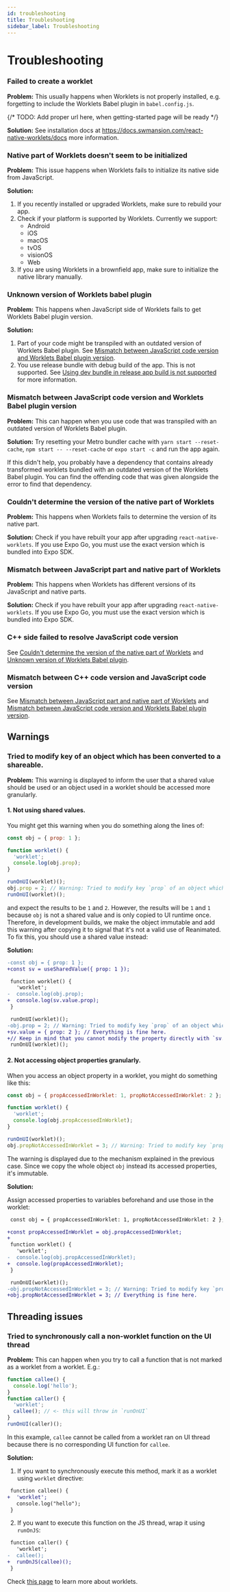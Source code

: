 ```yaml
---
id: troubleshooting
title: Troubleshooting
sidebar_label: Troubleshooting
---
```


# Troubleshooting

### Failed to create a worklet

**Problem:** This usually happens when Worklets is not properly installed, e.g. forgetting to include the Worklets Babel plugin in `babel.config.js`.

{/* TODO: Add proper url here, when getting-started page will be ready  */}

**Solution:** See installation docs at https://docs.swmansion.com/react-native-worklets/docs more information.

### Native part of Worklets doesn't seem to be initialized

**Problem:** This issue happens when Worklets fails to initialize its native side from JavaScript.

**Solution:**

1. If you recently installed or upgraded Worklets, make sure to rebuild your app.
2. Check if your platform is supported by Worklets. Currently we support:
   - Android
   - iOS
   - macOS
   - tvOS
   - visionOS
   - Web
3. If you are using Worklets in a brownfield app, make sure to initialize the native library manually.

### Unknown version of Worklets babel plugin

**Problem:** This happens when JavaScript side of Worklets fails to get Worklets Babel plugin version.

**Solution:**

1. Part of your code might be transpiled with an outdated version of Worklets Babel plugin. See [Mismatch between JavaScript code version and Worklets Babel plugin version](#mismatch-between-javascript-code-version-and-worklets-babel-plugin-version).
2. You use release bundle with debug build of the app. This is not supported. See [Using dev bundle in release app build is not supported](#using-dev-bundle-in-a-release-app-build-is-not-supported) for more information.

### Mismatch between JavaScript code version and Worklets Babel plugin version

**Problem:** This can happen when you use code that was transpiled with an outdated version of Worklets Babel plugin.

**Solution:** Try resetting your Metro bundler cache with `yarn start --reset-cache`, `npm start -- --reset-cache` or `expo start -c` and run the app again.

If this didn't help, you probably have a dependency that contains already transformed worklets bundled with an outdated version of the Worklets Babel plugin. You can find the offending code that was given alongside the error to find that dependency.

### Couldn't determine the version of the native part of Worklets

**Problem:** This happens when Worklets fails to determine the version of its native part.

**Solution:** Check if you have rebuilt your app after upgrading `react-native-worklets`. If you use Expo Go, you must use the exact version which is bundled into Expo SDK.

### Mismatch between JavaScript part and native part of Worklets

**Problem:** This happens when Worklets has different versions of its JavaScript and native parts.

**Solution:** Check if you have rebuilt your app after upgrading `react-native-worklets`. If you use Expo Go, you must use the exact version which is bundled into Expo SDK.

### C++ side failed to resolve JavaScript code version

See [Couldn't determine the version of the native part of Worklets](#couldnt-determine-the-version-of-the-native-part-of-worklets) and [Unknown version of Worklets Babel plugin](#unknown-version-of-worklets-babel-plugin).

### Mismatch between C++ code version and JavaScript code version

See [Mismatch between JavaScript part and native part of Worklets](#mismatch-between-javascript-part-and-native-part-of-worklets) and [Mismatch between JavaScript code version and Worklets Babel plugin version](#mismatch-between-javascript-code-version-and-worklets-babel-plugin-version).

## Warnings

### Tried to modify key of an object which has been converted to a shareable.

**Problem:** This warning is displayed to inform the user that a shared value should be used or an object used in a worklet should be accessed more granularly.

#### 1. Not using shared values.

You might get this warning when you do something along the lines of:

```js
const obj = { prop: 1 };

function worklet() {
  'worklet';
  console.log(obj.prop);
}

runOnUI(worklet)();
obj.prop = 2; // Warning: Tried to modify key `prop` of an object which has been already passed to a worklet.
runOnUI(worklet)();
```

and expect the results to be `1` and `2`. However, the results will be `1` and `1` because `obj` is not a shared value and is only copied to UI runtime once. Therefore, in development builds, we make the object immutable and add this warning after copying it to signal that it's not a valid use of Reanimated. To fix this, you should use a shared value instead:

**Solution:**

```diff
-const obj = { prop: 1 };
+const sv = useSharedValue({ prop: 1 });

 function worklet() {
   'worklet';
-  console.log(obj.prop);
+  console.log(sv.value.prop);
 }

 runOnUI(worklet)();
-obj.prop = 2; // Warning: Tried to modify key `prop` of an object which has been already passed to a worklet.
+sv.value = { prop: 2 }; // Everything is fine here.
+// Keep in mind that you cannot modify the property directly with `sv.value.prop = 2` unless you use the `modify` method.
 runOnUI(worklet)();
```

#### 2. Not accessing object properties granularly.

When you access an object property in a worklet, you might do something like this:

```js
const obj = { propAccessedInWorklet: 1, propNotAccessedInWorklet: 2 };

function worklet() {
  'worklet';
  console.log(obj.propAccessedInWorklet);
}

runOnUI(worklet)();
obj.propNotAccessedInWorklet = 3; // Warning: Tried to modify key `prop` of an object which has been already passed to a worklet.
```

The warning is displayed due to the mechanism explained in the previous case. Since we copy the whole object `obj` instead its accessed properties, it's immutable.

**Solution:**

Assign accessed properties to variables beforehand and use those in the worklet:

```diff
 const obj = { propAccessedInWorklet: 1, propNotAccessedInWorklet: 2 };

+const propAccessedInWorklet = obj.propAccessedInWorklet;
+
 function worklet() {
   'worklet';
-  console.log(obj.propAccessedInWorklet);
+  console.log(propAccessedInWorklet);
 }

 runOnUI(worklet)();
-obj.propNotAccessedInWorklet = 3; // Warning: Tried to modify key `prop` of an object which has been already passed to a worklet.
+obj.propNotAccessedInWorklet = 3; // Everything is fine here.
```

## Threading issues

### Tried to synchronously call a non-worklet function on the UI thread

**Problem:** This can happen when you try to call a function that is not marked as a worklet from a worklet. E.g.:

```typescript
function callee() {
  console.log('hello');
}
function caller() {
  'worklet';
  callee(); // <- this will throw in `runOnUI`
}
runOnUI(caller)();
```

In this example, `callee` cannot be called from a worklet ran on UI thread because there is no corresponding UI function for `callee`.

**Solution:**

1. If you want to synchronously execute this method, mark it as a worklet using `worklet` directive:

```diff
 function callee() {
+  'worklet';
   console.log("hello");
 }
```

2. If you want to execute this function on the JS thread, wrap it using `runOnJS`:

```diff
 function caller() {
   'worklet';
-  callee();
+  runOnJS(callee)();
 }
```

Check [this page](https://docs.swmansion.com/react-native-worklets/docs/fundamentals/glossary#worklet) to learn more about worklets.
